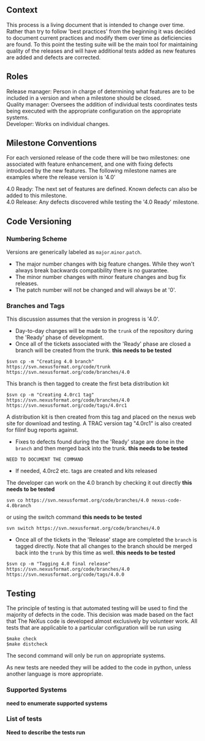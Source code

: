==Context==
This process is a living document that is intended to change over time. Rather than try to follow 'best practices' from the beginning it was decided to document current practices and modify them over time as deficiencies are found. To this point the testing suite will be the main tool for maintaining quality of the releases and will have additional tests added as new features are added and defects are corrected.

==Roles==
;Release manager: Person in charge of determining what features are to be included in a version and when a milestone should be closed.
;Quality manager: Oversees the addition of individual tests coordinates tests being executed with the appropriate configuration on the appropriate systems.
;Developer: Works on individual changes.

==Milestone Conventions==
For each versioned release of the code there will be two milestones: one associated with feature enhancement, and one with fixing defects introduced by the new features. The following milestone names are examples where the release version is '4.0'

;4.0 Ready: The next set of features are defined. Known defects can also be added to this milestone.
;4.0 Release: Any defects discovered while testing the '4.0 Ready' milestone.

==Code Versioning==
===Numbering Scheme===
Versions are generically labeled as <tt>major</tt>.<tt>minor</tt>.<tt>patch</tt>.
* The major number changes with big feature changes. While they won't always break backwards compatibility there is no guarantee.
* The minor number changes with minor feature changes and bug fix releases.
* The patch number will not be changed and will always be at '0'.

===Branches and Tags===
This discussion assumes that the version in progress is '4.0'.
* Day-to-day changes will be made to the <tt>trunk</tt> of the repository during the 'Ready' phase of development.
* Once all of the tickets associated with the 'Ready' phase are closed a branch will be created from the trunk. '''this needs to be tested'''
<pre>
$svn cp -m "Creating 4.0 branch" https://svn.nexusformat.org/code/trunk https://svn.nexusformat.org/code/branches/4.0
</pre>
This branch is then tagged to create the first beta distribution kit
<pre>
$svn cp -m "Creating 4.0rc1 tag" https://svn.nexusformat.org/code/branches/4.0  https://svn.nexusformat.org/code/tags/4.0rc1
</pre>
A distribution kit is then created from this tag and placed on the nexus web site for download and testing. A TRAC version tag "4.0rc1" is also created for filinf bug reports against.
* Fixes to defects found during the the 'Ready' stage are done in the <tt>branch</tt> and then merged back into the trunk. '''this needs to be tested'''
<pre>
NEED TO DOCUMENT THE COMMAND
</pre>
* If needed, 4.0rc2 etc. tags are created and kits released

The developer can work on the 4.0 branch by checking it out directly '''this needs to be tested'''
<pre>
svn co https://svn.nexusformat.org/code/branches/4.0 nexus-code-4.0branch
</pre>
or using the switch command '''this needs to be tested'''
<pre>
svn switch https://svn.nexusformat.org/code/branches/4.0
</pre>
* Once all of the tickets in the 'Release' stage are completed the <tt>branch</tt> is tagged directly. Note that all changes to the branch should be merged back into the <tt>trunk</tt> by this time as well. '''this needs to be tested'''
<pre>
$svn cp -m "Tagging 4.0 final release" https://svn.nexusformat.org/code/branches/4.0 https://svn.nexusformat.org/code/tags/4.0.0
</pre>

==Testing==
The principle of testing is that automated testing will be used to find the majority of defects in the code. This decision was made based on the fact that The NeXus code is developed almost exclusively by volunteer work. All tests that are applicable to a particular configuration will be run using
<pre>
$make check
$make distcheck
</pre>
The second command will only be run on appropriate systems.

As new tests are needed they will be added to the code in python, unless another language is more appropriate.

===Supported Systems===
'''need to enumerate supported systems'''

===List of tests===
'''Need to describe the tests run'''